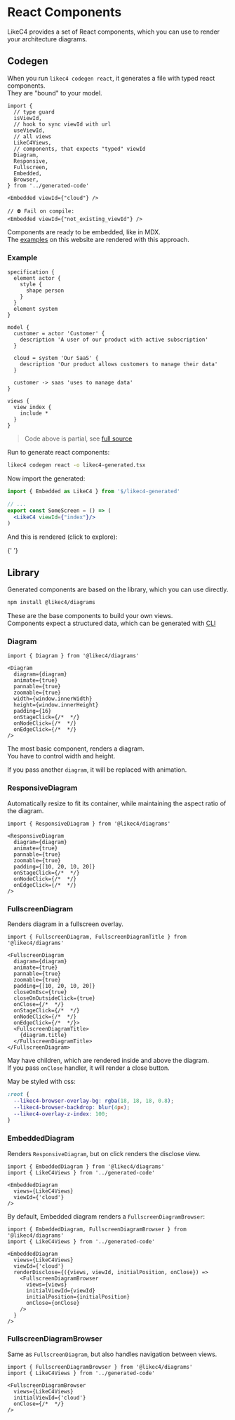 
# React Components

LikeC4 provides a set of React components, which you can use to render your architecture diagrams.  

## Codegen

When you run `likec4 codegen react`, it generates a file with typed react components.  
They are "bound" to your model.

```tsx
import {
  // type guard
  isViewId,
  // hook to sync viewId with url
  useViewId,   
  // all views
  LikeC4Views, 
  // components, that expects "typed" viewId
  Diagram,     
  Responsive,
  Fullscreen,
  Embedded,
  Browser,
} from '../generated-code'

<Embedded viewId={"cloud"} />

// ⛔️ Fail on compile:
<Embedded viewId={"not_existing_viewId"} />
```

Components are ready to be embedded, like in MDX.  
The [examples](/examples/bigbank/containers/) on this website are rendered with this approach.

### Example

```likec4 filename="example.c4"
specification {
  element actor {
    style {
      shape person
    }
  }
  element system
}

model {
  customer = actor 'Customer' {
    description 'A user of our product with active subscription'
  }

  cloud = system 'Our SaaS' {
    description 'Our product allows customers to manage their data'
  }

  customer -> saas 'uses to manage data'
}

views {
  view index {
    include *
  }
}
```

> Code above is partial, see [full source](https://github.com/likec4/likec4/blob/main/docs/likec4/index-page/index-page.c4)

Run to generate react components:

```bash
likec4 codegen react -o likec4-generated.tsx
```

Now import the generated:

```jsx
import { Embedded as LikeC4 } from '$/likec4-generated'

// ...
export const SomeScreen = () => (
  <LikeC4 viewId={"index"}/>
)
```

And this is rendered (click to explore):

{' '}

<LikeC4View viewId="indexLR"/>

## Library

Generated components are based on the library, which you can use directly.

```sh npm2yarn
npm install @likec4/diagrams
```

These are the base components to build your own views.  
Components expect a structured data, which can be generated with [CLI](./cli)

### Diagram

```tsx
import { Diagram } from '@likec4/diagrams'

<Diagram
  diagram={diagram}
  animate={true}
  pannable={true}
  zoomable={true} 
  width={window.innerWidth}
  height={window.innerHeight}
  padding={16}
  onStageClick={/*  */}
  onNodeClick={/*  */}
  onEdgeClick={/*  */}
/>
```

The most basic component, renders a diagram.  
You have to control width and height.

If you pass another `diagram`, it will be replaced with animation.

### ResponsiveDiagram

Automatically resize to fit its container, while maintaining the aspect ratio of the diagram.

```tsx
import { ResponsiveDiagram } from '@likec4/diagrams'

<ResponsiveDiagram
  diagram={diagram}
  animate={true}
  pannable={true}
  zoomable={true} 
  padding={[10, 20, 10, 20]}
  onStageClick={/*  */}
  onNodeClick={/*  */}
  onEdgeClick={/*  */}
/>
```

### FullscreenDiagram

Renders diagram in a fullscreen overlay.

```tsx
import { FullscreenDiagram, FullscreenDiagramTitle } from '@likec4/diagrams'

<FullscreenDiagram
  diagram={diagram}
  animate={true}
  pannable={true}
  zoomable={true} 
  padding={[10, 20, 10, 20]}
  closeOnEsc={true}
  closeOnOutsideClick={true} 
  onClose={/*  */}
  onStageClick={/*  */}
  onNodeClick={/*  */}
  onEdgeClick={/*  */}>
  <FullscreenDiagramTitle>
    {diagram.title}
  </FullscreenDiagramTitle>
</FullscreenDiagram>
```

May have children, which are rendered inside and above the diagram.  
If you pass `onClose` handler, it will render a close button.

May be styled with css:

```css
:root {
  --likec4-browser-overlay-bg: rgba(18, 18, 18, 0.8);
  --likec4-browser-backdrop: blur(4px);
  --likec4-overlay-z-index: 100;
}
```  

### EmbeddedDiagram

Renders `ResponsiveDiagram`, but on click renders the disclose view.

```tsx
import { EmbeddedDiagram } from '@likec4/diagrams'
import { LikeC4Views } from '../generated-code'

<EmbeddedDiagram
  views={LikeC4Views}
  viewId={'cloud'}
/>
```

By default, Embedded diagram renders a `FullscreenDiagramBrowser`:

```tsx
import { EmbeddedDiagram, FullscreenDiagramBrowser } from '@likec4/diagrams'
import { LikeC4Views } from '../generated-code'

<EmbeddedDiagram
  views={LikeC4Views}
  viewId={'cloud'}
  renderDisclose={({views, viewId, initialPosition, onClose}) =>
    <FullscreenDiagramBrowser
      views={views}
      initialViewId={viewId}
      initialPosition={initialPosition}
      onClose={onClose}
    />
  }
/>
```

### FullscreenDiagramBrowser

Same as `FullscreenDiagram`, but also handles navigation between views.

```tsx
import { FullscreenDiagramBrowser } from '@likec4/diagrams'
import { LikeC4Views } from '../generated-code'

<FullscreenDiagramBrowser
  views={LikeC4Views}
  initialViewId={'cloud'}
  onClose={/*  */}
/>
```
